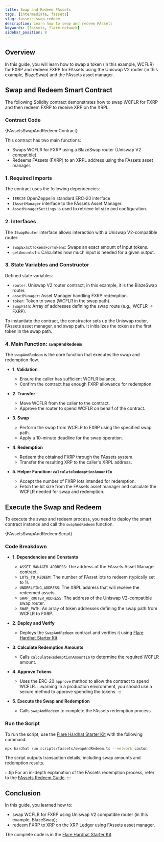 ```yaml
---
title: Swap and Redeem FAssets
tags: [intermediate, fassets]
slug: fassets-swap-redeem
description: Learn how to swap and redeem FAssets
keywords: [fassets, flare-network]
sidebar_position: 8
---
```



## Overview

In this guide, you will learn how to swap a token (in this example, WCFLR) for FXRP and redeem FXRP for FAssets using the Uniswap V2 router (in this example, BlazeSwap) and the FAssets asset manager.

<RedemptionProcessPrerequisites />

## Swap and Redeem Smart Contract

The following Solidity contract demonstrates how to swap WCFLR for FXRP and then redeem FXRP to receive XRP on the XRPL.

### Contract Code

<CodeBlock language="solidity" title="contracts/fassets/SwapAndRedeem.sol">
  {FAssetsSwapAndRedeemContract}
</CodeBlock>

This contract has two main functions:

- Swaps WCFLR for FXRP using a BlazeSwap router (Uniswap V2 compatible).
- Redeems FAssets (FXRP) to an XRPL address using the FAssets asset manager.

### 1. Required Imports

The contract uses the following dependencies:

- `IERC20` OpenZeppelin standard ERC-20 interface.
- `IAssetManager` interface to the FAssets Asset Manager.
- `AssetManagerSettings` is used to retrieve lot size and configuration.

### 2. Interfaces

The `ISwapRouter` interface allows interaction with a Uniswap V2-compatible router:

- `swapExactTokensForTokens`: Swaps an exact amount of input tokens.
- `getAmountsIn`: Calculates how much input is needed for a given output.

### 3. State Variables and Constructor

Defined state variables:

- `router`: Uniswap V2 router contract; in this example, it is the BlazeSwap router.
- `assetManager`: Asset Manager handling FXRP redemption.
- `token`: Token to swap (WCFLR in the swap path).
- `swapPath`: Array of addresses defining the swap route (e.g., WCFLR → FXRP).

To instantiate the contract, the constructor sets up the Uniswap router, FAssets asset manager, and swap path.
It initializes the token as the first token in the swap path.

### 4. Main Function: `swapAndRedeem`

The `swapAndRedeem` is the core function that executes the swap and redemption flow.

- **1. Validation**

  - Ensure the caller has sufficient WCFLR balance.
  - Confirm the contract has enough FXRP allowance for redemption.

- **2. Transfer**

  - Move WCFLR from the caller to the contract.
  - Approve the router to spend WCFLR on behalf of the contract.

- **3. Swap**

  - Perform the swap from WCFLR to FXRP using the specified swap path.
  - Apply a 10-minute deadline for the swap operation.

- **4. Redemption**

  - Redeem the obtained FXRP through the FAssets system.
  - Transfer the resulting XRP to the caller's XRPL address.

- **5. Helper Function: `calculateRedemptionAmountIn`**
  - Accept the number of FXRP lots intended for redemption.
  - Fetch the lot size from the FAssets asset manager and calculate the WCFLR needed for swap and redemption.

## Execute the Swap and Redeem

To execute the swap and redeem process, you need to deploy the smart contract instance and call the `swapAndRedeem` function.

<CodeBlock language="typescript" title="scripts/fassets/swapAndRedeem.ts">
  {FAssetsSwapAndRedeemScript}
</CodeBlock>

### Code Breakdown

- **1. Dependencies and Constants**

  - `ASSET_MANAGER_ADDRESS`: The address of the FAssets Asset Manager contract.
  - `LOTS_TO_REDEEM`: The number of FAsset lots to redeem (typically set to 1).
  - `UNDERLYING_ADDRESS`: The XRPL address that will receive the redeemed assets.
  - `SWAP_ROUTER_ADDRESS`: The address of the Uniswap V2-compatible swap router.
  - `SWAP_PATH`: An array of token addresses defining the swap path from WCFLR to FXRP.

- **2. Deploy and Verify**

  - Deploys the `SwapAndRedeem` contract and verifies it using [Flare Hardhat Starter Kit](/network/guides/hardhat-foundry-starter-kit).

- **3. Calculate Redemption Amounts**

  - Calls `calculateRedemptionAmountIn` to determine the required WCFLR amount.

- **4. Approve Tokens**

  - Uses the ERC-20 `approve` method to allow the contract to spend WCFLR.
    :::warning
    In a production environment, you should use a secure method to approve spending the tokens.
    :::

- **5. Execute the Swap and Redemption**
  - Calls `swapAndRedeem` to complete the FAssets redemption process.

### Run the Script

To run the script, use the [Flare Hardhat Starter Kit](/network/guides/hardhat-foundry-starter-kit) with the following command:

```bash
npx hardhat run scripts/fassets/swapAndRedeem.ts --network coston
```

The script outputs transaction details, including swap amounts and redemption results.

:::tip
For an in-depth explanation of the FAssets redemption process, refer to the [FAssets Redeem Guide](/fassets/developer-guides/fassets-redeem).
:::

## Conclusion

In this guide, you learned how to:

- swap WCFLR for FXRP using Uniswap V2 compatible router (in this example, BlazeSwap);
- redeem FXRP to XRP on the XRP Ledger using FAssets asset manager.

The complete code is in the [Flare Hardhat Starter Kit](/network/guides/hardhat-foundry-starter-kit).
